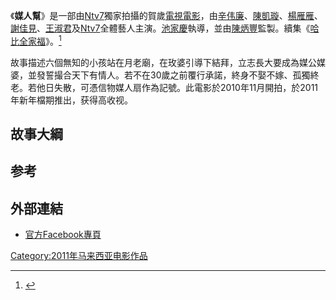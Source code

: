{{expand language|en}}
{{Infobox Film
| name               = 媒人幫
| original_name      = The Superb Matchmakers
| image              =
| image_size         =
| caption            =
| director           = [[池家慶|池家慶]]
| producer           = [[陳炳豐|陳炳豐]]
| writer             =
| starring           = [[辛伟廉|辛伟廉]]、[[陳凱璇|陳凱璇]]、[[楊雁雁|楊雁雁]]、[[謝佳見|謝佳見]]、[[王淑君|王淑君]]
| music              = [[鄭可望|鄭可望]]、[[王詩豪|王詩豪]]
| cinematography     =
| editing            =
| production_company = [[Ntv7|Ntv7]]
| distributor        = 
| released           = {{MYS}} 2011年2月3日
| runtime            =
| country            = {{马来西亚电影產地}}
| language           = [[马来西亚华语|马来西亚华语]]
| budget             =
| gross              =
|}}

《'''媒人幫'''》是一部由[[Ntv7|Ntv7]]獨家拍攝的賀歲[[電視|電視]][[電影|電影]]，由[[辛伟廉|辛伟廉]]、[[陳凱璇|陳凱璇]]、[[楊雁雁|楊雁雁]]、[[謝佳見|謝佳見]]、[[王淑君|王淑君]]及[[Ntv7|Ntv7]]全體藝人主演。[[池家慶|池家慶]]執導，並由[[陳炳豐|陳炳豐]]監製。續集《[[哈比全家福|哈比全家福]]》。<ref>{{cite news|url=http://www.sinchew.com.my/node/538339|title=仅透过电视播出．ntv7自制贺岁电影《媒人帮》|date=2010-10-20|publisher=[[星洲网|星洲网]]|accessdate=2018-01-21|archive-date=2018-08-14|archive-url=https://web.archive.org/web/20180814051042/http://www.sinchew.com.my/node/538339|dead-url=no}}</ref>

故事描述六個無知的小孩站在月老廟，在玫婆引導下結拜，立志長大要成為媒公媒婆，並發誓撮合天下有情人。若不在30歲之前覆行承諾，終身不娶不嫁、孤獨終老。若他日失散，可憑信物媒人扇作為記號。此電影於2010年11月開拍，於2011年新年檔期推出，获得高收视。

==故事大綱==
{{empty section}}

==参考==
{{Portal box|马来西亚|电影}}
{{reflist}}

==外部連結==
*[http://www.facebook.com/thesupermatchmaker 官方Facebook專頁]
{{大马金视奖最佳节庆特备}}
{{Ntv7}}

[[Category:2011年马来西亚电影作品|Category:2011年马来西亚电影作品]]